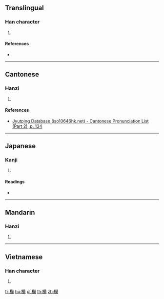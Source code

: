 ==Translingual==

===Han character===
{{Han char|rn=75|rad=木|as=21|sn=25|four=44927|canj=DTAW|ids=⿰木蘭}}

# {{defn|Han|sort=木21}}

====References====
* {{Han ref|kx=0564.130|dkj=15967|dj=0953.170|hdz=21326.030|uh=6B17|ud=27415|bh=F8F3|bd=63731}}

----

==Cantonese==

===Hanzi===
{{yue-hanzi|jyut=[[laan4]]|y=laan4}}

# {{defn|lang=yue|sort=木21}}

====References====
*[http://www.iso10646hk.net/jp/document/download.jsp Jyutping Database (iso10646hk.net) - Cantonese Pronunciation List (Part 2), p. 134]

----

==Japanese==

===Kanji===
{{ja-kanji|grade=|rs=木21}}

# {{defn|lang=ja|sort=木21}}

====Readings====
* {{ja-readings|on=[[らん]] (ran)|kun=[[てすり]] (tesuri)}}

----

==Mandarin==

===Hanzi===
{{cmn-hanzi|pin=[[lán]] ([[lan2]])|wg=lan<sup>2</sup>}}

# {{defn|lang=cmn|sort=木21}}

----

==Vietnamese==

===Han character===
{{vi-readings|rs=木21| hanviet = lườn}}

# {{defn|lang=vi|sort=木21}}

[[fr:欗]]
[[hu:欗]]
[[pl:欗]]
[[th:欗]]
[[zh:欗]]